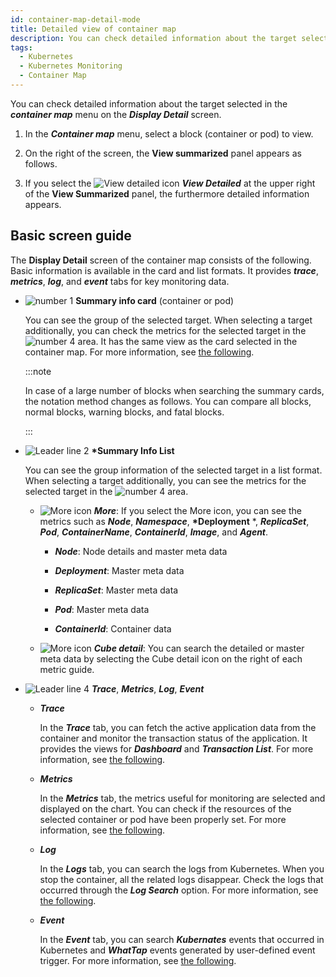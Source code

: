 ```yaml
---
id: container-map-detail-mode
title: Detailed view of container map
description: You can check detailed information about the target selected in the container map menu on the detailed view screen.
tags:
  - Kubernetes
  - Kubernetes Monitoring
  - Container Map
---
```


You can check detailed information about the target selected in the **_container map_** menu on the **_Display Detail_** screen.

1.  In the **_Container map_** menu, select a block (container or pod) to view. 

2.  On the right of the screen, the **View summarized** panel appears as follows. 

    <ImgLang img='k8s-container-sum.png' desc='Container map summary view' />

3.  If you select the ![View detailed icon](/img/ico-detail-mode.svg) **_View Detailed_** at the upper right of the **View Summarized** panel, the furthermore detailed information appears.

## Basic screen guide

The **Display Detail** screen of the container map consists of the following. Basic information is available in the card and list formats. It provides **_trace_**, **_metrics_**, **_log_**, and **_event_** tabs for key monitoring data. 

<ImgLang img='k8s-container-detail.png' desc='Detailed view screen' />

-   ![number 1](/img/number-01.png) **Summary info card** (container or pod)

    You can see the group of the selected target. When selecting a target additionally, you can check the metrics for the selected target in the ![number 4](/img/number-04.png) area. It has the same view as the card selected in the container map. For more information, see [the following](container-map).

    :::note

    In case of a large number of blocks when searching the summary cards, the notation method changes as follows. You can compare all blocks, <span class='normal'>normal</span> blocks, <span class='slow'>warning</span> blocks, and <span class='vslow'>fatal</span> blocks.

    <ImgLang img='k8s-container-card-block.png' desc='블록 개수가 많을 경우 요약 정보 카드' />

    :::

-   ![Leader line 2](/img/number-02.png) **\*Summary Info List**

    You can see the group information of the selected target in a list format. When selecting a target additionally, you can see the metrics for the selected target in the ![number 4](/img/number-04.png) area. 

    -   ![More icon](/img/right-arrow.svg) **_More_**: If you select the More icon, you can see the metrics such as **_Node_**, **_Namespace_**, **\*Deployment** \*, **_ReplicaSet_**, **_Pod_**, **_ContainerName_**, **_ContainerId_**, **_Image_**, and **_Agent_**.

        -   **_Node_**: Node details and master meta data

        -   **_Deployment_**: Master meta data

        -   **_ReplicaSet_**: Master meta data

        -   **_Pod_**: Master meta data

        -   **_ContainerId_**: Container data

    -   ![More icon](/img/ico-more.svg) **_Cube detail_**: You can search the detailed or master meta data by selecting the Cube detail icon on the right of each metric guide.

-   ![Leader line 4](/img/number-04.png) **_Trace_**, **_Metrics_**, **_Log_**, **_Event_** 

    -   **_Trace_** 

        In the **_Trace_** tab, you can fetch the active application data from the container and monitor the transaction status of the application. It provides the views for **_Dashboard_** and **_Transaction List_**. For more information, see [the following](container-map-trace).

    -   **_Metrics_**

        In the **_Metrics_** tab, the metrics useful for monitoring are selected and displayed on the chart. You can check if the resources of the selected container or pod have been properly set. For more information, see [the following](container-map-metrics).

    -   **_Log_** 

        In the **_Logs_** tab, you can search the logs from Kubernetes. When you stop the container, all the related logs disappear. Check the logs that occurred through the **_Log Search_** option. For more information, see [the following](container-map-log).

    -   **_Event_** 

        In the **_Event_** tab, you can search **_Kubernates_** events that occurred in Kubernetes and **_WhatTap_** events generated by user-defined event trigger. For more information, see [the following](container-map-event).
